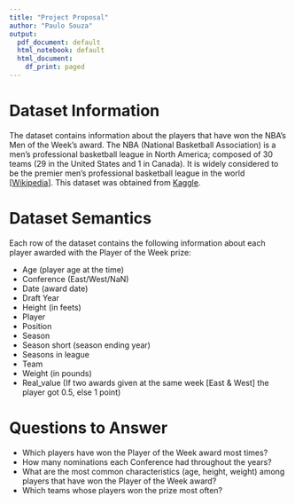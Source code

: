 ```yaml
---
title: "Project Proposal"
author: "Paulo Souza"
output:
  pdf_document: default
  html_notebook: default
  html_document:
    df_print: paged
---
```


# Dataset Information

The dataset contains information about the players that have won the NBA's Men of the Week's award. The NBA (National Basketball Association) is a men's professional basketball league in North America; composed of 30 teams (29 in the United States and 1 in Canada). It is widely considered to be the premier men's professional basketball league in the world [[Wikipedia](https://en.wikipedia.org/wiki/National_Basketball_Association)]. This dataset was obtained from [Kaggle](https://www.kaggle.com/jacobbaruch/nba-player-of-the-week).

# Dataset Semantics

Each row of the dataset contains the following information about each player awarded with the Player of the Week prize:

- Age (player age at the time)
- Conference (East/West/NaN)
- Date (award date)
- Draft Year
- Height (in feets)
- Player
- Position
- Season
- Season short (season ending year)
- Seasons in league
- Team
- Weight (in pounds)
- Real_value (If two awards given at the same week [East & West] the player got 0.5, else 1 point)

# Questions to Answer

  - Which players have won the Player of the Week award most times?
  - How many nominations each Conference had throughout the years?
  - What are the most common characteristics (age, height, weight) among players that have won the Player of the Week award?
  - Which teams whose players won the prize most often?
